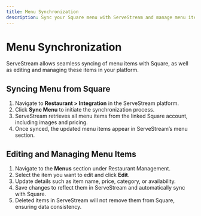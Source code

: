 ```yaml
---
title: Menu Synchronization
description: Sync your Square menu with ServeStream and manage menu items.
---
```


# Menu Synchronization

ServeStream allows seamless syncing of menu items with Square, as well as editing and managing these items in your platform.

## Syncing Menu from Square

1. Navigate to **Restaurant > Integration** in the ServeStream platform.
2. Click **Sync Menu** to initiate the synchronization process.
3. ServeStream retrieves all menu items from the linked Square account, including images and pricing.
4. Once synced, the updated menu items appear in ServeStream’s menu section.

## Editing and Managing Menu Items

1. Navigate to the **Menus** section under Restaurant Management.
2. Select the item you want to edit and click **Edit**.
3. Update details such as item name, price, category, or availability.
4. Save changes to reflect them in ServeStream and automatically sync with Square.
5. Deleted items in ServeStream will not remove them from Square, ensuring data consistency.
